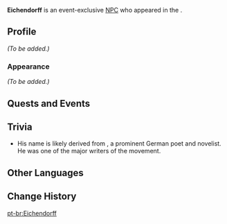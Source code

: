{{Meta
<!-- Remove this template after adding the missing info -->
|missing_NPC_profile  = yes
}}
{{Character Infobox
|type             = Event NPC
|image            = NPC Eichendorff.png
|realname         = <!-- Optional, if different from in-game name -->
|deceased         = <!-- Past (for deceased prior to events of the game) or free response -->
|region           = Mondstadt
|location         = Mondstadt
|affiliation      = 
|title            = 

|ancestry         = <!-- Clan/family -->
|father           = 
|mother           = 
|spouse           = 
|sibling          = 
|child            = 
|relative         = 

|voiceEN          = 
|voiceCN          = 
|voiceJP          = 
|dialoguereward   = 
}}
'''Eichendorff''' is an event-exclusive [[NPC]] who appeared in the {{Quest|Commence! A Suspect Genesis}}.
<!--
==Location==
{{subst:#tag:gallery|
NPC Location {{subst:#titleparts:{{subst:PAGENAME}}}}.png{{subst:!}}{{subst:#titleparts:{{subst:PAGENAME}}}}'s location
NPC Location {{subst:#titleparts:{{subst:PAGENAME}}}} Context.png{{subst:!}}Additional context
}}
-->
==Profile==
<!--Detailed story/lore information goes here.-->
''(To be added.)''

===Appearance===
<!--Keep appearance section short and concise. Limit to 2 paragraphs with 3-4 sentences each.-->
''(To be added.)''

==Quests and Events==
{{Quests and Events}}
<!--
==Idle Quotes==
{{Dialogue Start}}
: {{DIcon|Idle}} {{Tx}}
:: {{A|VO Eichendorff 01.ogg}} "{{Tx}}"
{{Dialogue End}}

==Dialogue==
{{Dialogue Start}}
:'''Eichendorff:'''
:{{DIcon}}
{{Dialogue End}}
*
-->
==Trivia==
* His name is likely derived from {{w|Joseph Freiherr von Eichendorff|Joseph von Eichendorff}}, a prominent German poet and novelist. He was one of the major writers of the {{w|Romanticism}} movement.

==Other Languages==
{{Other Languages|default_hidden=1
|en      = Eichendorff
|zhs     = 艾辛多弗
|zhs_rm  = Àixīnduōfú
|zht     = 艾辛多弗
|zht_rm  = Àixīnduōfú
|ja      = アイヒェンドルフ
|ja_rm   = Aihyendorufu
|ko      = 아이헨도르프
|es      = Eichendorff
|fr      = Eichendorff
|ru      = Эйхендорф
|th      = Eichendorff
|vi      = Eichendorff
|de      = Eichendorff
|id      = Eichendorff
|pt      = Eichendorff
|tr      = Eichendorff
|it      = Eichendorff
}}

==Change History==
{{Change History|3.7}}
<!--
==References==
{{Reflist}}
-->

[[pt-br:Eichendorff]]